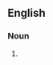 {{also|Eskimologist}}

==English==

===Noun===
{{en-noun}}

# {{lb|en|rare}} {{alternative spelling of|en|Eskimologist}}